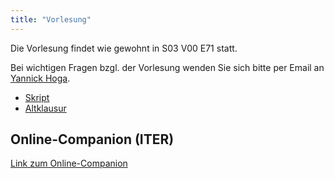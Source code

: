 ```yaml
---
title: "Vorlesung"
---
```


Die Vorlesung findet wie gewohnt in S03 V00 E71 statt.

Bei wichtigen Fragen bzgl. der Vorlesung wenden Sie sich bitte per Email an [Yannick Hoga](mailto:hogayannick@gmail.com?subject=[EidÖ]).

- [Skript](https://github.com/mca91/Eidoe22/raw/main/skript.pdf)
- [Altklausur](https://github.com/mca91/Eidoe22/raw/main/altklausur.pdf)

## Online-Companion (ITER)

[Link zum Online-Companion](https://www.econometrics-with-r.org/)